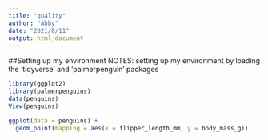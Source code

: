 ---
title: "quality"
author: "Abby"
date: "2021/8/11"
output: html_document
---

##Setting up my environment
NOTES: setting up my environment by loading the 'tidyverse' and 'palmerpenguin' packages

```{r ggplot for penguin data}

library(ggplot2)
library(palmerpenguins)
data(penguins)
View(penguins)

```

```{r ggplot for penguin data visualization}

ggplot(data = penguins) + 
  geom_point(mapping = aes(x = flipper_length_mm, y = body_mass_g))

```

